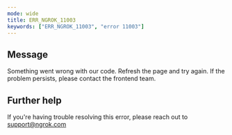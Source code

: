 ```yaml
---
mode: wide
title: ERR_NGROK_11003
keywords: ["ERR_NGROK_11003", "error 11003"]
---
```


## Message

Something went wrong with our code. Refresh the page and try again. If the problem persists, please contact the frontend team.

## Further help

If you're having trouble resolving this error, please reach out to [support@ngrok.com](mailto:support@ngrok.com?subject=Help%20with%20ERR_NGROK_11003)
